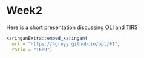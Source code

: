 # Week2 {.unnumbered}
Here is a short presentation discussing OLI and TIRS

```r
xaringanExtra::embed_xaringan(
  url = "https://4greyy.github.io/ppt/#1",
  ratio = "16:9")
```
